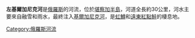 {{unreferenced|time=2013-11-10T08:39:04+00:00}}
'''左基爾加尼克河'''是[[俄羅斯|俄羅斯]]的河流，位於[[堪察加半島|堪察加半島]]，河道全長約30公里，河水主要來自融雪和雨水，最終注入[[基爾加尼克河|基爾加尼克河]]，是[[虹鱒|虹鱒]]和[[遠東紅點鮭|遠東紅點鮭]]的棲息地。

{{Russia-geo-stub}}

[[Category:俄羅斯河流|Category:俄羅斯河流]]